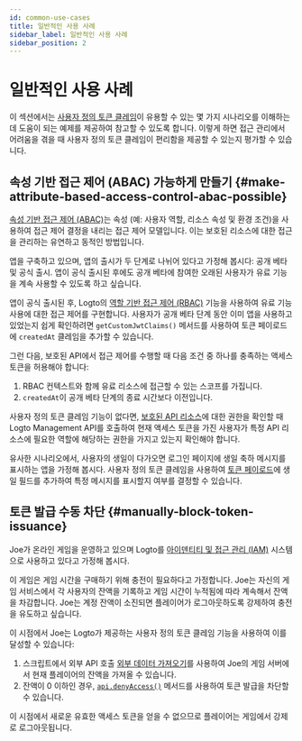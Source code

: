 ```yaml
---
id: common-use-cases
title: 일반적인 사용 사례
sidebar_label: 일반적인 사용 사례
sidebar_position: 2
---
```


# 일반적인 사용 사례

이 섹션에서는 [사용자 정의 토큰 클레임](/developers/custom-token-claims)이 유용할 수 있는 몇 가지 시나리오를 이해하는 데 도움이 되는 예제를 제공하여 참고할 수 있도록 합니다. 이렇게 하면 접근 관리에서 어려움을 겪을 때 사용자 정의 토큰 클레임이 편리함을 제공할 수 있는지 평가할 수 있습니다.

## 속성 기반 접근 제어 (ABAC) 가능하게 만들기 \{#make-attribute-based-access-control-abac-possible}

[속성 기반 접근 제어 (ABAC)](https://auth.wiki/abac)는 속성 (예: 사용자 역할, 리소스 속성 및 환경 조건)을 사용하여 접근 제어 결정을 내리는 접근 제어 모델입니다. 이는 보호된 리소스에 대한 접근을 관리하는 유연하고 동적인 방법입니다.

앱을 구축하고 있으며, 앱의 출시가 두 단계로 나뉘어 있다고 가정해 봅시다: 공개 베타 및 공식 출시. 앱이 공식 출시된 후에도 공개 베타에 참여한 오래된 사용자가 유료 기능을 계속 사용할 수 있도록 하고 싶습니다.

앱이 공식 출시된 후, Logto의 [역할 기반 접근 제어 (RBAC)](/authorization/role-based-access-control) 기능을 사용하여 유료 기능 사용에 대한 접근 제어를 구현합니다. 사용자가 공개 베타 단계 동안 이미 앱을 사용하고 있었는지 쉽게 확인하려면 `getCustomJwtClaims()` 메서드를 사용하여 토큰 페이로드에 `createdAt` 클레임을 추가할 수 있습니다.

그런 다음, 보호된 API에서 접근 제어를 수행할 때 다음 조건 중 하나를 충족하는 액세스 토큰을 허용해야 합니다:

1. RBAC 컨텍스트와 함께 유료 리소스에 접근할 수 있는 스코프를 가집니다.
2. `createdAt`이 공개 베타 단계의 종료 시간보다 이전입니다.

사용자 정의 토큰 클레임 기능이 없다면, [보호된 API 리소스](/authorization/api-resources)에 대한 권한을 확인할 때 Logto Management API를 호출하여 현재 액세스 토큰을 가진 사용자가 특정 API 리소스에 필요한 역할에 해당하는 권한을 가지고 있는지 확인해야 합니다.

유사한 시나리오에서, 사용자의 생일이 다가오면 로그인 페이지에 생일 축하 메시지를 표시하는 앱을 가정해 봅시다. 사용자 정의 토큰 클레임을 사용하여 [토큰 페이로드](/user-management/personal-access-token#example-token-exchange)에 생일 필드를 추가하여 특정 메시지를 표시할지 여부를 결정할 수 있습니다.

## 토큰 발급 수동 차단 \{#manually-block-token-issuance}

Joe가 온라인 게임을 운영하고 있으며 Logto를 [아이덴티티 및 접근 관리 (IAM)](https://auth.wiki/iam) 시스템으로 사용하고 있다고 가정해 봅시다.

이 게임은 게임 시간을 구매하기 위해 충전이 필요하다고 가정합니다. Joe는 자신의 게임 서비스에서 각 사용자의 잔액을 기록하고 게임 시간이 누적됨에 따라 계속해서 잔액을 차감합니다. Joe는 계정 잔액이 소진되면 플레이어가 로그아웃하도록 강제하여 충전을 유도하고 싶습니다.

이 시점에서 Joe는 Logto가 제공하는 사용자 정의 토큰 클레임 기능을 사용하여 이를 달성할 수 있습니다:

1. 스크립트에서 외부 API 호출 [외부 데이터 가져오기](/developers/custom-token-claims/create-script/#step-3-fetch-external-data)를 사용하여 Joe의 게임 서버에서 현재 플레이어의 잔액을 가져올 수 있습니다.
2. 잔액이 0 이하인 경우, [`api.denyAccess()`](/developers/custom-token-claims/create-script/#api) 메서드를 사용하여 토큰 발급을 차단할 수 있습니다.

이 시점에서 새로운 유효한 액세스 토큰을 얻을 수 없으므로 플레이어는 게임에서 강제로 로그아웃됩니다.
